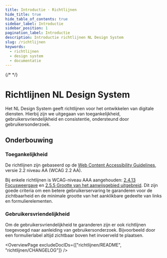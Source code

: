 ```yaml
---
title: Introductie · Richtlijnen
hide_title: true
hide_table_of_contents: true
sidebar_label: Introductie
sidebar_position: 1
pagination_label: Introductie
description: Introductie richtlijnen NL Design System
slug: /richtlijnen
keywords:
  - richtlijnen
  - design system
  - documentatie
---
```


{/* <!-- @license CC0-1.0 --> */}


# Richtlijnen NL Design System

Het NL Design System geeft richtlijnen voor het ontwikkelen van digitale diensten. Hierbij zijn we uitgegaan van toegankelijkheid, gebruikersvriendelijkheid en consistentie, ondersteund door gebruikersonderzoek.

## Onderbouwing

### Toegankelijkheid

De richtlijnen zijn gebaseerd op de [<span>Web Content Accessibility Guidelines</span>](https://www.w3.org/Translations/WCAG22-nl/), versie 2.2 niveau AA (WCAG 2.2 AA).

Bij enkele richtlijnen is WCAG-niveau AAA aangehouden: [2.4.13 Focusweergave](https://nldesignsystem.nl/wcag/2.4.13) en [2.5.5 Grootte van het aanwijsgebied uitgebreid](https://nldesignsystem.nl/wcag/2.5.5). Dit zijn goede criteria om een betere gebruikerservaring te garanderen voor de zichtbaarheid en de minimale grootte van het aanklikbare gedeelte van links en formulierelementen.

### Gebruikersvriendelijkheid

Om de gebruikersvriendelijkheid te garanderen zijn er ook richtlijnen toegevoegd naar aanleiding van gebruikersonderzoek. Bijvoorbeeld door een formulierlabel altijd zichtbaar boven het invoerveld te plaatsen.

<OverviewPage excludeDocIDs={["richtlijnen/README", "richtlijnen/CHANGELOG"]} />

<FooterInfo />
